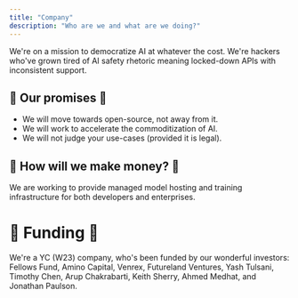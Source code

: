 ```yaml
---
title: "Company"
description: "Who are we and what are we doing?"
---
```


We're on a mission to democratize AI at whatever the cost. We're hackers who've grown tired of AI safety rhetoric meaning locked-down APIs with inconsistent support.

## 🥹 Our promises 🥹

* We will move towards open-source, not away from it.
* We will work to accelerate the commoditization of AI.
* We will not judge your use-cases (provided it is legal).

## 💸 How will we make money? 💸

We are working to provide managed model hosting and training infrastructure for both developers and enterprises.

# 🍼 Funding 🍼

We're a YC (W23) company, who's been funded by our wonderful investors: Fellows Fund, Amino Capital, Venrex, Futureland Ventures, 
Yash Tulsani, Timothy Chen, Arup Chakrabarti, Keith Sherry, Ahmed Medhat, and Jonathan Paulson.